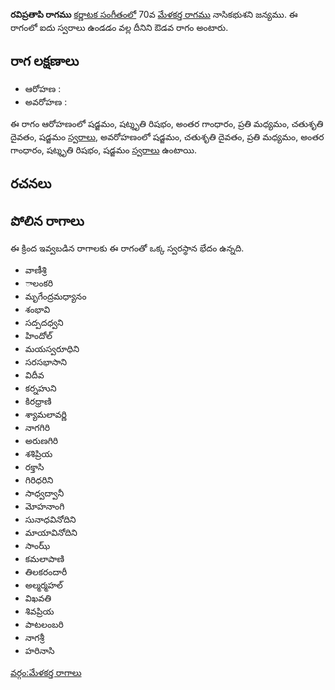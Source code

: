{{Infobox ragam
	| name          	= రవిప్రతాపి
	| synonym	    	= 
	| mela          	= 
	| chakra        	= 
	| janaka        	= 
	| type          	= ఔడవ
	| arohanam      	= {{svaraC|S|R3|G3|M2|D2|S'}} 
	| avarohanam    	= {{svaraC|S'|D2|M2|G3|R3|S}}
	| jeeva         	=
	| chhaya        	=
	| nyasa         	=
	| vishesha      	= 
	| equivalent  		= 
}}
{{కర్ణాటక సంగీత రాగాలు}}
'''రవిప్రతాపి రాగము''' [[కర్ణాటక సంగీతం]]లో 70వ [[మేళకర్త రాగము]] నాసికభుశని జన్యము.  ఈ రాగంలో ఐదు స్వరాలు ఉండడం వల్ల దీనిని ఔడవ రాగం అంటారు.


==రాగ లక్షణాలు==


* ఆరోహణ : {{svaraC|S|R3|G3|M2|D2|S'}} 
* అవరోహణ : {{svaraC|S'|D2|M2|G3|R3|S}}

ఈ రాగం ఆరోహణంలో షడ్జమం, షట్శృతి రిషభం, అంతర గాంధారం, ప్రతి మధ్యమం, చతుశృతి దైవతం, షడ్జమం [[స్వరాలు]], అవరోహణంలో షడ్జమం, చతుశృతి దైవతం, ప్రతి మధ్యమం, అంతర గాంధారం, షట్శృతి రిషభం, షడ్జమం [[స్వరాలు]] ఉంటాయి.

==రచనలు==



==పోలిన రాగాలు==
ఈ క్రింద ఇవ్వబడిన రాగాలకు ఈ రాగంతో ఒక్క స్వరస్థాన భేదం ఉన్నది.
* వాణీశ్రి
* ాలంకరి
* మృగేంద్రమధ్యానం
* శంభావి
* సద్పదధ్వని
* హిందోల్
* మయస్వరూధిని
* సరసభాసాని
* విదీవ
* కర్నహుని
* కిరధ్రాణి
* శ్యామలావర్ణి
* నాగగిరి
* అరుణగిరి
* శశిప్రియ
* రక్తాసి
* గిరిధరిని
* సాధ్వద్వానీ
* మోహనాంగి
* సునాధవినోదిని
* మాయావినోదిని
* సాంఝ్
* కమలాపాణి
* తిలకరందారీ
* అల్మర్మహల్
* విఖవతి
* శివప్రియ
* పాటలంబరి
* నాగశ్రీ
* హరినాసి



[[వర్గం:మేళకర్త రాగాలు]]